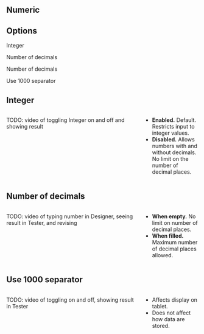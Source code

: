## Numeric {.t3}

<!-- TODO: PAPI example -->

## Options {.t2}

::: {.box .box-2}
Integer
:::

::: {.box .box-2}
Number of decimals
:::

::: {.box .box-2}
Number of decimals
:::

::: {.box .box-2}
Use 1000 separator
:::

## Integer {.t3}

:::: {.columns}

::: {.column width="70%"}
TODO: video of toggling Integer on and off and showing result
:::

::: {.column width="30%"}

- **Enabled.** Default. Restricts input to integer values.
- **Disabled.** Allows numbers with and without decimals. No limit on the number of decimal places.

:::

::::

## Number of decimals {.t3}

:::: {.columns}

::: {.column width="70%"}
TODO: video of typing number in Designer, seeing result in Tester, and revising
:::

::: {.column width="30%"}

- **When empty.** No limit on number of decimal places.
- **When filled.** Maximum number of decimal places allowed.

:::

::::

## Use 1000 separator {.t3}

:::: {.columns}

::: {.column width="70%"}
TODO: video of toggling on and off, showing result in Tester
:::

::: {.column width="30%"}

- Affects display on tablet.
- Does not affect how data are stored.

:::

::::
